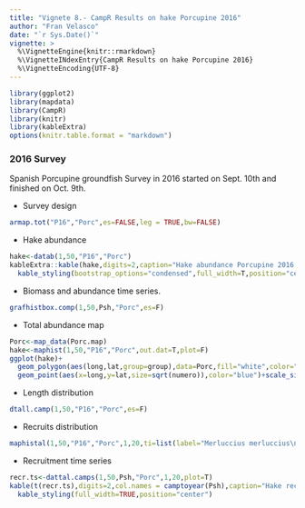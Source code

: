 ```yaml
---
title: "Vignete 8.- CampR Results on hake Porcupine 2016"
author: "Fran Velasco"
date: "`r Sys.Date()`"
vignette: >
  %\VignetteEngine{knitr::rmarkdown}
  %\VignetteINdexEntry{CampR Results on hake Porcupine 2016} 
  %\VignetteEncoding{UTF-8}
---
```


```r
library(ggplot2)
library(mapdata)
library(CampR)
library(knitr)
library(kableExtra)
options(knitr.table.format = "markdown") 
```

### 2016 Survey

Spanish Porcupine groundfish Survey in 2016 started on Sept. 10th and finished on  Oct. 9th. 

- Survey design

```r
armap.tot("P16","Porc",es=FALSE,leg = TRUE,bw=FALSE)
```


- Hake abundance

```r
hake<-datab(1,50,"P16","Porc")
kableExtra::kable(hake,digits=2,caption="Hake abundance Porcupine 2016 Survey") %>%
  kable_styling(bootstrap_options="condensed",full_width=T,position="center")
```

- Biomass and abundance time series.

```r
grafhistbox.comp(1,50,Psh,"Porc",es=F)
```

- Total abundance map

```r
Porc<-map_data(Porc.map)
hake<-maphist(1,50,"P16","Porc",out.dat=T,plot=F)
ggplot(hake)+
  geom_polygon(aes(long,lat,group=group),data=Porc,fill="white",color="black")+
  geom_point(aes(x=long,y=lat,size=sqrt(numero)),color="blue")+scale_size_continuous(name="No. inds.")+coord_fixed(1.3)
```

- Length distribution

```r
dtall.camp(1,50,"P16","Porc",es=F)
```

- Recruits distribution

```r
maphistal(1,50,"P16","Porc",1,20,ti=list(label="Merluccius merluccius\n < 20 cm",font=4),ceros=F)
```

- Recruitment time series

```r
recr.ts<-dattal.camps(1,50,Psh,"Porc",1,20,plot=T)
kable(t(recr.ts),digits=2,col.names = camptoyear(Psh),caption="Hake recruitment strength") %>%
  kable_styling(full_width=TRUE,position="center")
```


